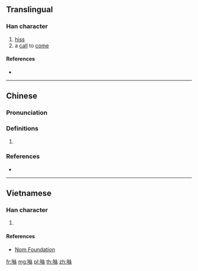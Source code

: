 {{character info/new}}
{{also|咝}}
==Translingual==

===Han character===
{{Han char|rn=30|rad=口|as=12|sn=15|four=|canj=RVFF|ids=⿰口絲}}

# [[hiss]]
# a [[call]] to [[come]]

====References====
* {{Han ref|kx=0209.151|hdz=10687.180|uh=565D|ud=22109}}

----

==Chinese==
{{zh-forms|s=咝}}

===Pronunciation===
{{zh-pron
|m=sī
|c=si1
|cat=
}}

===Definitions===
{{zh-hanzi}}

# {{rfdef|zh}}

===References===
* {{R:yue:Jyutping Database}}

----

==Vietnamese==

===Han character===
{{vi-hantu|[[ti]]|rs=口12}}

# {{defn|lang=vi|sort=口12}}

====References====
* [http://nomfoundation.org/common/nom_details.php?codepoint=565d Nom Foundation]

[[fr:噝]]
[[mg:噝]]
[[pl:噝]]
[[th:噝]]
[[zh:噝]]